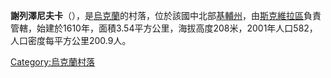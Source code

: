 {{coord|49|45|18|N|29|34|19|E|scale:30000|display=title}}

'''謝列澤尼夫卡'''（{{lang-uk|Селезенівка}}），是[[烏克蘭|烏克蘭]]的村落，位於該國中北部[[基輔州|基輔州]]，由[[斯克維拉區|斯克維拉區]]負責管轄，始建於1610年，面積3.54平方公里，海拔高度208米，2001年人口582，人口密度每平方公里200.9人。

{{Ukraine-geo-stub}}
[[Category:烏克蘭村落|Category:烏克蘭村落]]